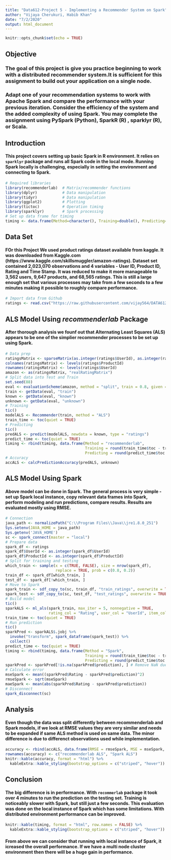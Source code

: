 ```yaml
---
title: "Data612-Project 5 - Implementing a Recommender System on Spark"
author: "Vijaya Cherukuri, Habib Khan"
date: "7/2/2020"
output: html_document
---
```


```r
knitr::opts_chunk$set(echo = TRUE)
```

## Objective

### The goal of this project is give you practice beginning to work with a distributed recommender system.It is sufficient for this assignment to build out your application on a single node.

### Adapt one of your recommendation systems to work with Apache Spark and compare the performance with your previous iteration. Consider the efficiency of the system and the added complexity of using Spark. You may complete the assignment using PySpark (Python), SparkR (R) , sparklyr (R), or Scala.


## Introduction

#### This project covers setting up basic Spark in R environment. It relies on `sparklyr` package and runs all Spark code in the local mode. Running Spark locally is challenging, especially in setting the environment and connecting to Spark.

```r
# Required libraries
library(recommenderlab)  # Matrix/recommender functions
library(dplyr)           # Data manipulation
library(tidyr)           # Data manipulation
library(ggplot2)         # Plotting
library(tictoc)          # Operation timing
library(sparklyr)        # Spark processing
# Set up data frame for timing
timing <- data.frame(Method=character(), Training=double(), Predicting=double())
```

## Data Set

#### FOr this Project We used product ratings dataset available from kaggle. It was downloaded from Kaggle.com (https://www.kaggle.com/skillsmuggler/amazon-ratings). Dataset set contained 2,023,070 observations and 4 variables - User ID, Product ID, Rating and Time Stamp. It was reduced to make it more manageable to 3,562 users, 9,647 products, and 68,565 ratings. This is still a large enough set that various processes may take from a few seconds to a few minutes making it possible to roughly compare performance.

```r
# Import data from Github
ratings <- read.csv("https://raw.githubusercontent.com/vijay564/DATA612/master/Project_5/ratings_Short.csv")
```

## ALS Model Using _recommenderlab_ Package

#### After thorough analysis we founf out that Alternating Least Squares (ALS) appears to be one of the simplier recommender processes to be set up using Spark.

```r
# Data prep
ratingsMatrix <- sparseMatrix(as.integer(ratings$UserId), as.integer(ratings$ProductId), x = ratings$Rating)
colnames(ratingsMatrix) <- levels(ratings$ProductId)
rownames(ratingsMatrix) <- levels(ratings$UserId)
amazon <- as(ratingsMatrix, "realRatingMatrix")
# Split data into Test and Train
set.seed(88)
eval <- evaluationScheme(amazon, method = "split", train = 0.8, given = 5, goodRating = 3)
train <- getData(eval, "train")
known <- getData(eval, "known")
unknown <- getData(eval, "unknown")
# Training
tic()
modelALS <- Recommender(train, method = "ALS")
train_time <- toc(quiet = TRUE)
# Predicting
tic()
predALS <- predict(modelALS, newdata = known, type = "ratings")
predict_time <- toc(quiet = TRUE)
timing <- rbind(timing, data.frame(Method = "recommenderlab", 
                                   Training = round(train_time$toc - train_time$tic, 2), 
                                   Predicting = round(predict_time$toc - predict_time$tic, 2)))
# Accuracy
accALS <- calcPredictionAccuracy(predALS, unknown)
```

## ALS Model Using Spark

#### Above model can be done in Spark. The general process is very simple - set up Spark local instance, copy relevant data frames into Spark, perform modeling and run predictions, compare results. Results are evaluated mostly using RMSE. 

```r
# Connection
java_path <- normalizePath("C:\\Program Files\\Java\\jre1.8.0_251")
Sys.setenv(JAVA_HOME = java_path)
Sys.getenv('JAVA_HOME')
sc <- spark_connect(master = "local")
# Prepare data
spark_df <- ratings
spark_df$UserId <- as.integer(spark_df$UserId)
spark_df$ProductId <- as.integer(spark_df$ProductId)
# Split for training and testing
which_train <- sample(x = c(TRUE, FALSE), size = nrow(spark_df),
                      replace = TRUE, prob = c(0.8, 0.2))
train_df <- spark_df[which_train, ]
test_df <- spark_df[!which_train, ]
# Move to Spark
spark_train <- sdf_copy_to(sc, train_df, "train_ratings", overwrite = TRUE)
spark_test <- sdf_copy_to(sc, test_df, "test_ratings", overwrite = TRUE)
# Build model
tic()
sparkALS <- ml_als(spark_train, max_iter = 5, nonnegative = TRUE, 
                   rating_col = "Rating", user_col = "UserId", item_col = "ProductId")
train_time <- toc(quiet = TRUE)
# Run prediction
tic()
sparkPred <- sparkALS$.jobj %>%
  invoke("transform", spark_dataframe(spark_test)) %>%
  collect()
predict_time <- toc(quiet = TRUE)
timing <- rbind(timing, data.frame(Method = "Spark", 
                                   Training = round(train_time$toc - train_time$tic, 2), 
                                   Predicting = round(predict_time$toc - predict_time$tic, 2)))
sparkPred <- sparkPred[!is.na(sparkPred$prediction), ] # Remove NaN due to data set splitting
# Calculate error
mseSpark <- mean((sparkPred$Rating - sparkPred$prediction)^2)
rmseSpark <- sqrt(mseSpark)
maeSpark <- mean(abs(sparkPred$Rating - sparkPred$prediction))
# Disconnect
spark_disconnect(sc)
```

## Analysis

#### Even though the data was split differently between recommenderlab and Spark models, if we look at RMSE values they are very similar and needs to be expanded if same ALS method is used on same data. The minor difference is due to differenct observations used while implementation.

```r
accuracy <- rbind(accALS, data.frame(RMSE = rmseSpark, MSE = mseSpark, MAE = maeSpark))
rownames(accuracy) <- c("recommenderlab ALS", "Spark ALS")
knitr::kable(accuracy, format = "html") %>%
  kableExtra::kable_styling(bootstrap_options = c("striped", "hover"))
```

## Conclusion

#### The big difference is in performance. With `recommerlab` package it took over 4 minutes to run the prediction on the testing set. Training is noticeably slower with Spark, but still just a few seconds. This evaluation was done on the local instance of Spark which has some limitations. With distributed environment performance can be improved.

```r
knitr::kable(timing, format = "html", row.names = FALSE) %>%
  kableExtra::kable_styling(bootstrap_options = c("striped", "hover"))
```

#### From above we can consider that running with local instance of Spark, it icreased the overall performance. If we have a multi node cluster environment then there will be a huge gain in performance.